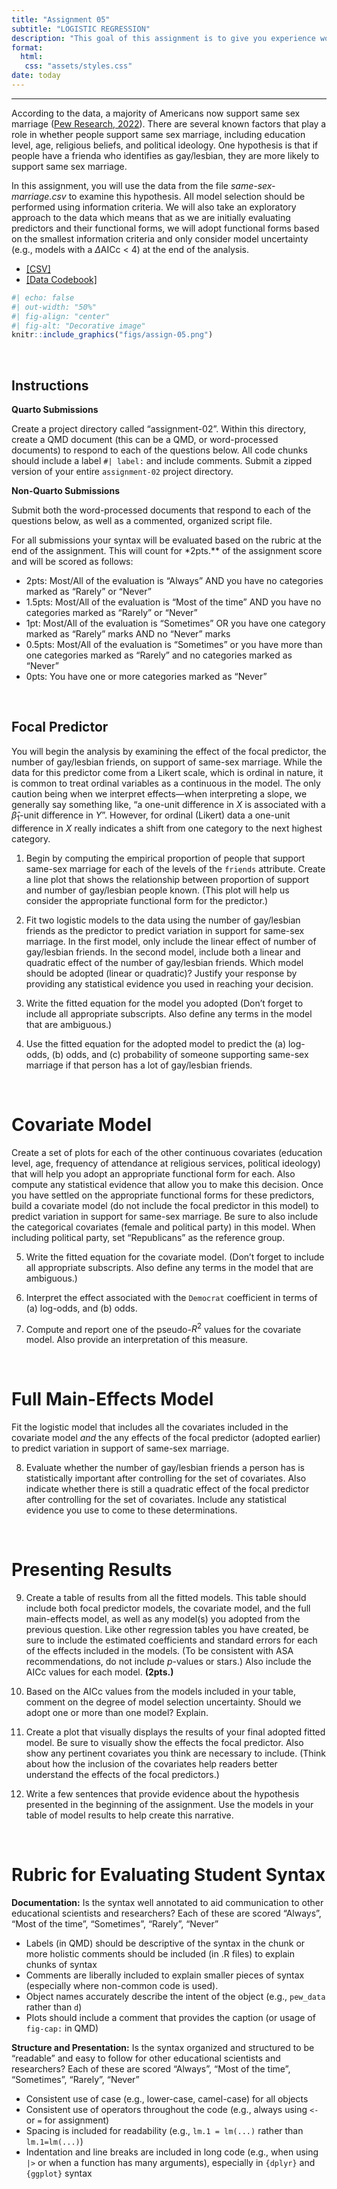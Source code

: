 ```yaml
---
title: "Assignment 05"
subtitle: "LOGISTIC REGRESSION"
description: "This goal of this assignment is to give you experience working with working with logistic regression models to analyze dichotomous outcome data. This assignment is worth 15 points."
format:
  html:
   css: "assets/styles.css"
date: today
---
```


---

According to the data, a majority of Americans now support same sex marriage ([Pew Research, 2022](https://www.pewresearch.org/short-reads/2022/11/15/about-six-in-ten-americans-say-legalization-of-same-sex-marriage-is-good-for-society/)). There are several known factors that play a role in whether people support same sex marriage, including education level, age, religious beliefs, and political ideology. One hypothesis is that if people have a frienda who identifies as gay/lesbian, they are more likely to support same sex marriage. 

In this assignment, you will use the data from the file *same-sex-marriage.csv* to examine this hypothesis. All model selection should be performed using information criteria. We will also take an exploratory approach to the data which means that as we are initially evaluating predictors and their functional forms, we will adopt functional forms based on the smallest information criteria and only consider model uncertainty (e.g., models with a $\Delta$AICc < 4) at the end of the analysis.

- [[CSV]](https://raw.githubusercontent.com/zief0002/fluffy-ants/main/data/same-sex-marriage.csv)
- [[Data Codebook]](http://zief0002.github.io/fluffy-ants/codebooks/same-sex-marriage.html)


```r
#| echo: false
#| out-width: "50%"
#| fig-align: "center"
#| fig-alt: "Decorative image"
knitr::include_graphics("figs/assign-05.png")
```

<br />


## Instructions

**Quarto Submissions**

Create a project directory called "assignment-02". Within this directory, create a QMD document (this can be a QMD, or word-processed documents) to respond to each of the questions below. All code chunks should include a label `#| label:` and include comments. Submit a zipped version of your entire `assignment-02` project directory.


**Non-Quarto Submissions**

Submit both the word-processed documents that respond to each of the questions below, as well as a commented, organized script file.


For all submissions your syntax will be evaluated based on the rubric at the end of the assignment. This will count for *2pts.** of the assignment score and will be scored as follows:

- 2pts: Most/All of the evaluation  is "Always" AND you have no categories marked as "Rarely" or "Never"
- 1.5pts: Most/All of the evaluation is "Most of the time" AND you have no categories marked as "Rarely" or "Never"
- 1pt: Most/All of the evaluation is "Sometimes" OR you have one category marked as "Rarely" marks AND no "Never" marks
- 0.5pts: Most/All of the evaluation is "Sometimes" or you have more than one categories marked as "Rarely" and no categories marked as "Never"
- 0pts: You have one or more categories marked as "Never"

<br />



## Focal Predictor

You will begin the analysis by examining the effect of the focal predictor, the number of gay/lesbian friends, on support of same-sex marriage. While the data for this predictor come from a Likert scale, which is ordinal in nature, it is common to treat ordinal variables as a continuous in the model. The only caution being when we interpret effects---when interpreting a slope, we generally say something like, "a one-unit difference in $X$ is associated with a $\hat\beta_1$-unit difference in $Y$". However, for ordinal (Likert) data a one-unit difference in $X$ really indicates a shift from one category to the next highest category.

1. Begin by computing the empirical proportion of people that support same-sex marriage for each of the levels of the `friends` attribute. Create a line plot that shows the relationship between proportion of support and number of gay/lesbian people known. (This plot will help us consider the appropriate functional form for the predictor.)


2. Fit two logistic models to the data using the number of gay/lesbian friends as the predictor to predict variation in support for same-sex marriage. In the first model, only include the linear effect of number of gay/lesbian friends. In the second model, include both a linear and quadratic effect of the number of gay/lesbian friends. Which model should be adopted (linear or quadratic)? Justify your response by providing any statistical evidence you used in reaching your decision. 


3. Write the fitted equation for the model you adopted (Don't forget to include all appropriate subscripts. Also define any terms in the model that are ambiguous.)

4. Use the fitted equation for the adopted model to predict the (a) log-odds, (b) odds, and (c) probability of someone supporting same-sex marriage if that person has a lot of gay/lesbian friends.

<br />


# Covariate Model

Create a set of plots for each of the other continuous covariates (education level, age, frequency of attendance at religious services, political ideology) that will help you adopt an appropriate functional form for each. Also compute any statistical evidence that allow you to make this decision. Once you have settled on the appropriate functional forms for these predictors, build a covariate model (do not include the focal predictor in this model) to predict variation in support for same-sex marriage. Be sure to also include the categorical covariates (female and political party) in this model. When including political party, set "Republicans" as the reference group.


5. Write the fitted equation for the covariate model. (Don't forget to include all appropriate subscripts. Also define any terms in the model that are ambiguous.)

6. Interpret the effect associated with the `Democrat` coefficient in terms of (a) log-odds, and (b) odds.

7. Compute and report one of the pseudo-$R^2$ values for the covariate model. Also provide an interpretation of this measure.

<br />


# Full Main-Effects Model

Fit the logistic model that includes all the covariates included in the covariate model *and* the any effects of the focal predictor (adopted earlier) to predict variation in support of same-sex marriage. 

8. Evaluate whether the number of gay/lesbian friends a person has is statistically important after controlling for the set of covariates. Also indicate whether there is still a quadratic effect of the focal predictor  after controlling for the set of covariates. Include any statistical evidence you use to come to these determinations.


<br />


# Presenting Results

9. Create a table of results from all the fitted models. This table should include both focal predictor models, the covariate model, and the full main-effects model, as well as any model(s) you adopted from the previous question. Like other regression tables you have created, be sure to include the estimated coefficients and standard errors for each of the effects included in the models. (To be consistent with ASA recommendations, do not include *p*-values or stars.) Also include the AICc values for each model. **(2pts.)**


10. Based on the AICc values from the models included in your table, comment on the degree of model selection uncertainty. Should we adopt one or more than one model? Explain.

11. Create a plot that visually displays the results of your final adopted fitted model. Be sure to visually show the effects the focal predictor. Also show any pertinent covariates you think are necessary to include. (Think about how the inclusion of the covariates help readers better understand the effects of the focal predictors.) 

12. Write a few sentences that provide evidence about the hypothesis presented in the beginning of the assignment. Use the models in your table of model results to help create this narrative.

<br />


# Rubric for Evaluating Student Syntax

**Documentation:** Is the syntax well annotated to aid communication to other educational scientists and researchers? Each of these are scored "Always", "Most of the time", "Sometimes", "Rarely", "Never" 

- Labels (in QMD) should be descriptive of the syntax in the chunk or more holistic comments should be included (in .R files) to explain chunks of syntax
- Comments are liberally included to explain smaller pieces of syntax (especially where non-common code is used).
- Object names accurately describe the intent of the object (e.g., `pew_data` rather than `d`)
- Plots should include a comment that provides the caption (or usage of `fig-cap:` in QMD)


**Structure and Presentation:** Is the syntax organized and structured to be "readable" and easy to follow for other educational scientists and researchers? Each of these are scored "Always", "Most of the time", "Sometimes", "Rarely", "Never"

- Consistent use of case (e.g., lower-case, camel-case) for all objects
- Consistent use of operators throughout the code (e.g., always using `<-` or `=` for assignment)
- Spacing is included for readability (e.g., `lm.1 = lm(...)` rather than `lm.1=lm(...)`)
- Indentation and line breaks are included in long code (e.g., when using `|>` or when a function has many arguments), especially in `{dplyr}` and `{ggplot}` syntax

<br />




